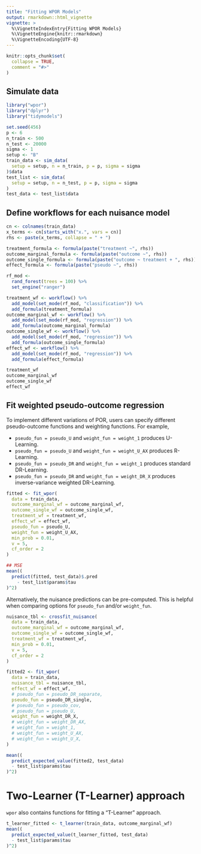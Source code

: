 ```yaml
---
title: "Fitting WPOR Models"
output: rmarkdown::html_vignette
vignette: >
  %\VignetteIndexEntry{Fitting WPOR Models}
  %\VignetteEngine{knitr::rmarkdown}
  %\VignetteEncoding{UTF-8}
---
```


```r
knitr::opts_chunk$set(
  collapse = TRUE,
  comment = "#>"
)
```
## Simulate data

```r
library("wpor")
library("dplyr")
library("tidymodels")

set.seed(456)
p <- 6
n_train <- 500
n_test <- 20000
sigma <- 1
setup <- "B"
train_data <- sim_data(
  setup = setup, n = n_train, p = p, sigma = sigma
)$data
test_list <- sim_data(
  setup = setup, n = n_test, p = p, sigma = sigma
)
test_data <- test_list$data
```


## Define workflows for each nuisance model

```r
cn <- colnames(train_data)
x_terms <- cn[starts_with("x.", vars = cn)]
rhs <- paste(x_terms, collapse = " + ")

treatment_formula <- formula(paste("treatment ~", rhs))
outcome_marginal_formula <- formula(paste("outcome ~", rhs))
outcome_single_formula <- formula(paste("outcome ~ treatment + ", rhs))
effect_formula <- formula(paste("pseudo ~", rhs))

rf_mod <-
  rand_forest(trees = 100) %>%
  set_engine("ranger")

treatment_wf <- workflow() %>%
  add_model(set_mode(rf_mod, "classification")) %>%
  add_formula(treatment_formula)
outcome_marginal_wf <- workflow() %>%
  add_model(set_mode(rf_mod, "regression")) %>%
  add_formula(outcome_marginal_formula)
outcome_single_wf <- workflow() %>%
  add_model(set_mode(rf_mod, "regression")) %>%
  add_formula(outcome_single_formula)
effect_wf <- workflow() %>%
  add_model(set_mode(rf_mod, "regression")) %>%
  add_formula(effect_formula)

treatment_wf
outcome_marginal_wf
outcome_single_wf
effect_wf
```

## Fit weighted pseudo-outcome regression

To implement different variations of POR, users can specify different pseudo-outcome functions and weighting functions.
For example, 

* `pseudo_fun = pseudo_U` and `weight_fun = weight_1`
produces U-Learning. 
* `pseudo_fun = pseudo_U` and `weight_fun = weight_U_AX`
produces R-Learning. 
* `pseudo_fun = pseudo_DR` and `weight_fun = weight_1`
produces standard DR-Learning. 
* `pseudo_fun = pseudo_DR` and `weight_fun = weight_DR_X`
produces inverse-variance weighted DR-Learning. 

```r
fitted <- fit_wpor(
  data = train_data,
  outcome_marginal_wf = outcome_marginal_wf,
  outcome_single_wf = outcome_single_wf,
  treatment_wf = treatment_wf,
  effect_wf = effect_wf,
  pseudo_fun = pseudo_U,
  weight_fun = weight_U_AX,
  min_prob = 0.01,
  v = 5,
  cf_order = 2
)

## MSE
mean((
  predict(fitted, test_data)$.pred
    - test_list$params$tau
)^2)
```

Alternatively, the nuisance predictions can be pre-computed. This is helpful when comparing options for `pseudo_fun` and/or `weight_fun`.

```r
nuisance_tbl <- crossfit_nuisance(
  data = train_data,
  outcome_marginal_wf = outcome_marginal_wf,
  outcome_single_wf = outcome_single_wf,
  treatment_wf = treatment_wf,
  min_prob = 0.01,
  v = 5,
  cf_order = 2
)

fitted2 <- fit_wpor(
  data = train_data,
  nuisance_tbl = nuisance_tbl,
  effect_wf = effect_wf,
  # pseudo_fun = pseudo_DR_separate,
  pseudo_fun = pseudo_DR_single,
  # pseudo_fun = pseudo_cov,
  # pseudo_fun = pseudo_U,
  weight_fun = weight_DR_X,
  # weight_fun = weight_DR_AX,
  # weight_fun = weight_1,
  # weight_fun = weight_U_AX,
  # weight_fun = weight_U_X,
)

mean((
  predict_expected_value(fitted2, test_data)
  - test_list$params$tau
)^2)
```

# Two-Learner (T-Learner) approach

`wpor` also contains functions for fitting a "T-Learner" approach.

```r
t_learner_fitted <- t_learner(train_data, outcome_marginal_wf)
mean((
  predict_expected_value(t_learner_fitted, test_data)
  - test_list$params$tau
)^2)
```

